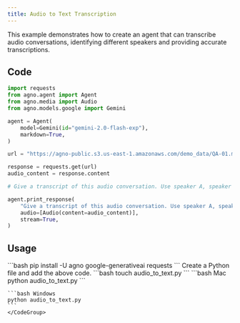 ```yaml
---
title: Audio to Text Transcription
---
```


This example demonstrates how to create an agent that can transcribe audio conversations, identifying different speakers and providing accurate transcriptions.

## Code

```python cookbook/agents/multimodal/audio_to_text.py
import requests
from agno.agent import Agent
from agno.media import Audio
from agno.models.google import Gemini

agent = Agent(
    model=Gemini(id="gemini-2.0-flash-exp"),
    markdown=True,
)

url = "https://agno-public.s3.us-east-1.amazonaws.com/demo_data/QA-01.mp3"

response = requests.get(url)
audio_content = response.content

# Give a transcript of this audio conversation. Use speaker A, speaker B to identify speakers.

agent.print_response(
    "Give a transcript of this audio conversation. Use speaker A, speaker B to identify speakers.",
    audio=[Audio(content=audio_content)],
    stream=True,
)
```

## Usage

<Steps>
  <Snippet file="create-venv-step.mdx" />

  <Step title="Install libraries">
    ```bash
    pip install -U agno google-generativeai requests
    ```
  </Step>

  <Snippet file="export-openai-api.mdx" />

  <Step title="Create a Python file">
    Create a Python file and add the above code.
    ```bash
    touch audio_to_text.py
    ```
  </Step>

  <Step title="Run Agent">
    <CodeGroup>
    ```bash Mac
    python audio_to_text.py
    ```
    
    ```bash Windows
    python audio_to_text.py
    ```
    </CodeGroup>
  </Step>

  <Snippet file="find-all-cookbooks.mdx" />
</Steps>